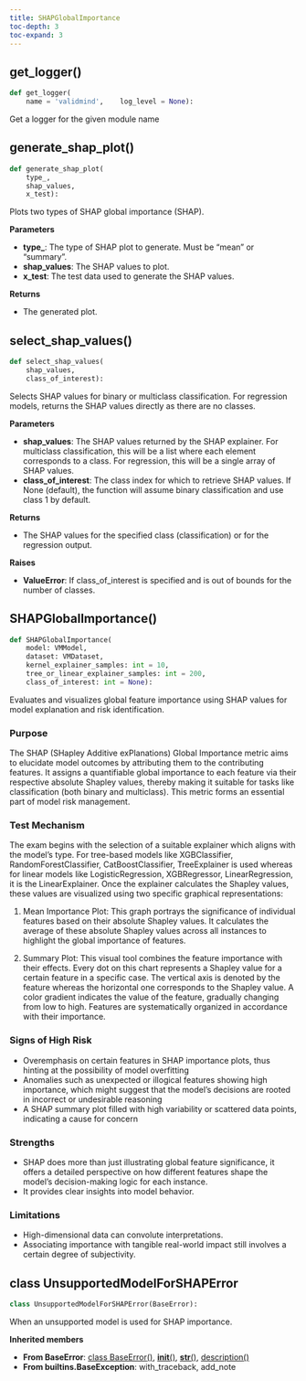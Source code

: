 ```yaml
---
title: SHAPGlobalImportance
toc-depth: 3
toc-expand: 3
---
```


## get_logger[()]{.muted}

```python
def get_logger(
    name = 'validmind',    log_level = None):
```

Get a logger for the given module name

## generate_shap_plot[()]{.muted}

```python
def generate_shap_plot(
    type_,
    shap_values,
    x_test):
```

Plots two types of SHAP global importance (SHAP).

**Parameters**

- **type\_**: The type of SHAP plot to generate. Must be "mean" or "summary".
- **shap_values**: The SHAP values to plot.
- **x_test**: The test data used to generate the SHAP values.

**Returns**

- The generated plot.

## select_shap_values[()]{.muted}

```python
def select_shap_values(
    shap_values,
    class_of_interest):
```

Selects SHAP values for binary or multiclass classification. For regression models, returns the SHAP values directly as there are no classes.

**Parameters**

- **shap_values**: The SHAP values returned by the SHAP explainer. For multiclass classification, this will be a list where each element corresponds to a class. For regression, this will be a single array of SHAP values.
- **class_of_interest**: The class index for which to retrieve SHAP values. If None (default), the function will assume binary classification and use class 1 by default.

**Returns**

- The SHAP values for the specified class (classification) or for the regression output.

**Raises**

- **ValueError**: If class_of_interest is specified and is out of bounds for the number of classes.

## SHAPGlobalImportance[()]{.muted}

```python
def SHAPGlobalImportance(
    model: VMModel,
    dataset: VMDataset,
    kernel_explainer_samples: int = 10,
    tree_or_linear_explainer_samples: int = 200,
    class_of_interest: int = None):
```

Evaluates and visualizes global feature importance using SHAP values for model explanation and risk identification.

### Purpose

The SHAP (SHapley Additive exPlanations) Global Importance metric aims to elucidate model outcomes by attributing them to the contributing features. It assigns a quantifiable global importance to each feature via their respective absolute Shapley values, thereby making it suitable for tasks like classification (both binary and multiclass). This metric forms an essential part of model risk management.

### Test Mechanism

The exam begins with the selection of a suitable explainer which aligns with the model's type. For tree-based models like XGBClassifier, RandomForestClassifier, CatBoostClassifier, TreeExplainer is used whereas for linear models like LogisticRegression, XGBRegressor, LinearRegression, it is the LinearExplainer. Once the explainer calculates the Shapley values, these values are visualized using two specific graphical representations:

1. Mean Importance Plot: This graph portrays the significance of individual features based on their absolute Shapley values. It calculates the average of these absolute Shapley values across all instances to highlight the global importance of features.

1. Summary Plot: This visual tool combines the feature importance with their effects. Every dot on this chart represents a Shapley value for a certain feature in a specific case. The vertical axis is denoted by the feature whereas the horizontal one corresponds to the Shapley value. A color gradient indicates the value of the feature, gradually changing from low to high. Features are systematically organized in accordance with their importance.

### Signs of High Risk

- Overemphasis on certain features in SHAP importance plots, thus hinting at the possibility of model overfitting
- Anomalies such as unexpected or illogical features showing high importance, which might suggest that the model's decisions are rooted in incorrect or undesirable reasoning
- A SHAP summary plot filled with high variability or scattered data points, indicating a cause for concern

### Strengths

- SHAP does more than just illustrating global feature significance, it offers a detailed perspective on how different features shape the model's decision-making logic for each instance.
- It provides clear insights into model behavior.

### Limitations

- High-dimensional data can convolute interpretations.
- Associating importance with tangible real-world impact still involves a certain degree of subjectivity.

## [class]{.muted} UnsupportedModelForSHAPError

```python
class UnsupportedModelForSHAPError(BaseError):
```

When an unsupported model is used for SHAP importance.

**Inherited members**

- **From BaseError**: [class BaseError[()]{.muted}](#class-baseerror), [__init__[()]{.muted}](#__init__), [__str__[()]{.muted}](#__str__), [description[()]{.muted}](#description)
- **From builtins.BaseException**: with_traceback, add_note
